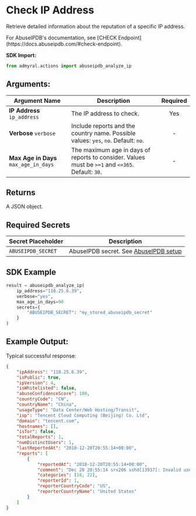 
# Check IP Address

Retrieve detailed information about the reputation of a specific IP address.

<Callout type="info">
	For AbuseIPDB's documentation, see [CHECK
	Endpoint](https://docs.abuseipdb.com/#check-endpoint).
</Callout>

**SDK Import:**

```python
from admyral.actions import abuseipdb_analyze_ip
```

## Arguments:

| Argument Name                         | Description                                                                                      | Required |
| ------------------------------------- | ------------------------------------------------------------------------------------------------ | :------: |
| **IP Address** `ip_address`           | The IP address to check.                                                                         |   Yes    |
| **Verbose** `verbose`                 | Include reports and the country name. Possible values: `yes`, `no`. Default: `no`.               |    -     |
| **Max Age in Days** `max_age_in_days` | The maximum age in days of reports to consider. Values must be `>=1` and `<=365`. Default: `30`. |    -     |

## Returns

A JSON object.

## Required Secrets

| Secret Placeholder | Description                                                                |
| ------------------ | -------------------------------------------------------------------------- |
| `ABUSEIPDB_SECRET` | AbuseIPDB secret. See [AbuseIPDB setup](/integrations/abuseipdb/abuseipdb) |

## SDK Example

```python
result = abuseipdb_analyze_ip(
	ip_address="118.25.6.39",
	verbose="yes",
	max_age_in_days=90
	secrets={
		"ABUSEIPDB_SECRET": "my_stored_abuseipdb_secret"
	}
)
```

## Example Output:

Typical successful response:

```json
{
	"ipAddress": "118.25.6.39",
	"isPublic": true,
	"ipVersion": 4,
	"isWhitelisted": false,
	"abuseConfidenceScore": 100,
	"countryCode": "CN",
	"countryName": "China",
	"usageType": "Data Center/Web Hosting/Transit",
	"isp": "Tencent Cloud Computing (Beijing) Co. Ltd",
	"domain": "tencent.com",
	"hostnames": [],
	"isTor": false,
	"totalReports": 1,
	"numDistinctUsers": 1,
	"lastReportedAt": "2018-12-20T20:55:14+00:00",
	"reports": [
		{
			"reportedAt": "2018-12-20T20:55:14+00:00",
			"comment": "Dec 20 20:55:14 srv206 sshd[13937]: Invalid user oracle from 118.25.6.39",
			"categories": [18, 22],
			"reporterId": 1,
			"reporterCountryCode": "US",
			"reporterCountryName": "United States"
		}
	]
}
```
